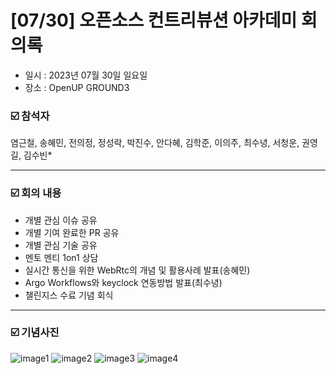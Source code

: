 # [07/30] 오픈소스 컨트리뷰션 아카데미 회의록

- 일시 : 2023년 07월 30일 일요일
- 장소 : OpenUP GROUND3

### ☑️  참석자

염근철, 송혜민, 전의정, 정성락, 박진수, 안다혜, 김학준, 이의주, 최수녕, 서청운, 권영길, 김수빈*
    
---

### ☑️  회의 내용

- 개별 관심 이슈 공유
- 개별 기여 완료한 PR 공유
- 개별 관심 기술 공유
- 멘토 멘티 1on1 상담
- 실시간 통신을 위한 WebRtc의 개념 및 활용사례 발표(송혜민)
- Argo Workflows와 keyclock 연동방법 발표(최수녕)
- 챌린지스 수료 기념 회식

---

### ☑️  기념사진

![image1](./images/230730_1.jpg)
![image2](./images/230730_2.jpg)
![image3](./images/230730_3.jpg)
![image4](./images/230730_4.jpg)